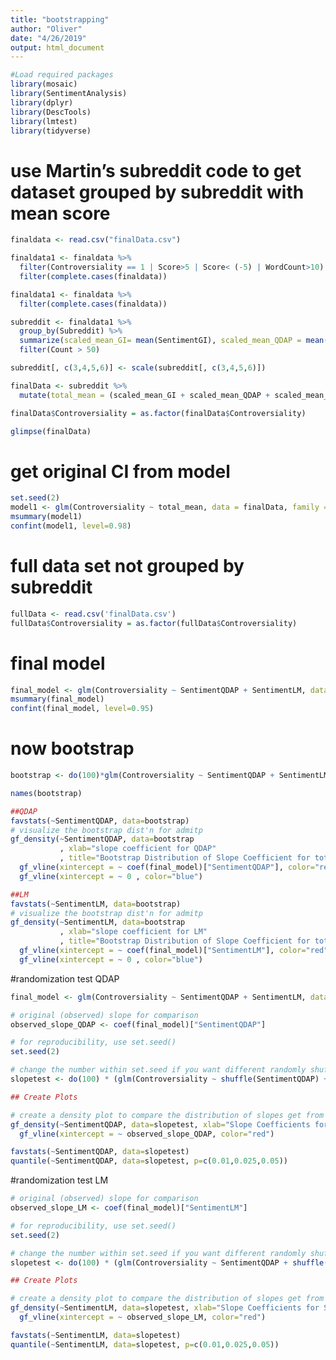 ```yaml
---
title: "bootstrapping"
author: "Oliver"
date: "4/26/2019"
output: html_document
---
```


```r
#Load required packages
library(mosaic)
library(SentimentAnalysis)
library(dplyr)
library(DescTools)
library(lmtest)
library(tidyverse)
```

# use Martin's subreddit code to get dataset grouped by subreddit with mean score
```r
finaldata <- read.csv("finalData.csv")

finaldata1 <- finaldata %>%  
  filter(Controversiality == 1 | Score>5 | Score< (-5) | WordCount>10) %>% 
  filter(complete.cases(finaldata))

finaldata1 <- finaldata %>% 
  filter(complete.cases(finaldata))

subreddit <- finaldata1 %>% 
  group_by(Subreddit) %>% 
  summarize(scaled_mean_GI= mean(SentimentGI), scaled_mean_QDAP = mean(SentimentQDAP), scaled_mean_HE = mean(SentimentHE), scaled_mean_LM =mean(SentimentLM), Count = n()) %>%
  filter(Count > 50)  

subreddit[, c(3,4,5,6)] <- scale(subreddit[, c(3,4,5,6)])

finalData <- subreddit %>% 
  mutate(total_mean = (scaled_mean_GI + scaled_mean_QDAP + scaled_mean_HE + scaled_mean_LM)/4)

finalData$Controversiality = as.factor(finalData$Controversiality)

glimpse(finalData)
```

# get original CI from model
```r
set.seed(2)
model1 <- glm(Controversiality ~ total_mean, data = finalData, family = "binomial")
msummary(model1)
confint(model1, level=0.98)
```


# full data set not grouped by subreddit
```r
fullData <- read.csv('finalData.csv')
fullData$Controversiality = as.factor(fullData$Controversiality)
```

# final model
```r
final_model <- glm(Controversiality ~ SentimentQDAP + SentimentLM, data = fullData, family = "binomial")
msummary(final_model)
confint(final_model, level=0.95)
```

# now bootstrap
```r
bootstrap <- do(100)*glm(Controversiality ~ SentimentQDAP + SentimentLM, data = fullData, family = "binomial")$coefficients

names(bootstrap)
```

```r
##QDAP
favstats(~SentimentQDAP, data=bootstrap)
# visualize the bootstrap dist'n for admitp
gf_density(~SentimentQDAP, data=bootstrap
           , xlab="slope coefficient for QDAP"
           , title="Bootstrap Distribution of Slope Coefficient for total_mean") %>%
  gf_vline(xintercept = ~ coef(final_model)["SentimentQDAP"], color="red") %>%
  gf_vline(xintercept = ~ 0 , color="blue")

##LM
favstats(~SentimentLM, data=bootstrap)
# visualize the bootstrap dist'n for admitp
gf_density(~SentimentLM, data=bootstrap
           , xlab="slope coefficient for LM"
           , title="Bootstrap Distribution of Slope Coefficient for total_mean") %>%
  gf_vline(xintercept = ~ coef(final_model)["SentimentLM"], color="red") %>%
  gf_vline(xintercept = ~ 0 , color="blue")
```



#randomization test QDAP
```r
final_model <- glm(Controversiality ~ SentimentQDAP + SentimentLM, data = fullData, family = "binomial")

# original (observed) slope for comparison
observed_slope_QDAP <- coef(final_model)["SentimentQDAP"]

# for reproducibility, use set.seed()
set.seed(2)

# change the number within set.seed if you want different randomly shuffled values
slopetest <- do(100) * (glm(Controversiality ~ shuffle(SentimentQDAP) + SentimentLM, data = fullData, family = "binomial"))

## Create Plots

# create a density plot to compare the distribution of slopes get from 
gf_density(~SentimentQDAP, data=slopetest, xlab="Slope Coefficients for Shuffled QDAP") %>%
  gf_vline(xintercept = ~ observed_slope_QDAP, color="red")

favstats(~SentimentQDAP, data=slopetest)
quantile(~SentimentQDAP, data=slopetest, p=c(0.01,0.025,0.05))
```

#randomization test LM 
```r
# original (observed) slope for comparison
observed_slope_LM <- coef(final_model)["SentimentLM"]

# for reproducibility, use set.seed()
set.seed(2)

# change the number within set.seed if you want different randomly shuffled values
slopetest <- do(100) * (glm(Controversiality ~ SentimentQDAP + shuffle(SentimentLM), data = fullData, family = "binomial"))

## Create Plots

# create a density plot to compare the distribution of slopes get from 
gf_density(~SentimentLM, data=slopetest, xlab="Slope Coefficients for Shuffled QDAP") %>%
  gf_vline(xintercept = ~ observed_slope_LM, color="red")

favstats(~SentimentLM, data=slopetest)
quantile(~SentimentLM, data=slopetest, p=c(0.01,0.025,0.05))
```